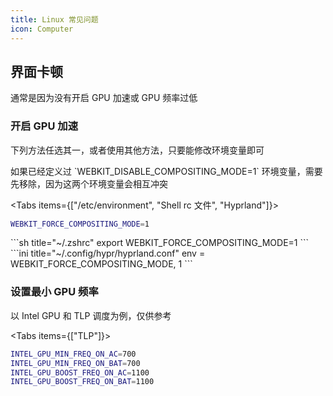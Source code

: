 ```yaml
---
title: Linux 常见问题
icon: Computer
---
```


## 界面卡顿

通常是因为没有开启 GPU 加速或 GPU 频率过低

### 开启 GPU 加速

下列方法任选其一，或者使用其他方法，只要能修改环境变量即可

<Callout type="warn">
  如果已经定义过 `WEBKIT_DISABLE_COMPOSITING_MODE=1` 环境变量，需要先移除，因为这两个环境变量会相互冲突
</Callout>

<Tabs items={["/etc/environment", "Shell rc 文件", "Hyprland"]}>
<Tab>
```sh title="/etc/environment"
WEBKIT_FORCE_COMPOSITING_MODE=1
```

</Tab>

<Tab>
```sh title="~/.zshrc"
export WEBKIT_FORCE_COMPOSITING_MODE=1
```

</Tab>

<Tab>
```ini title="~/.config/hypr/hyprland.conf"
env = WEBKIT_FORCE_COMPOSITING_MODE, 1
```
</Tab>
  
</Tabs>

### 设置最小 GPU 频率

以 Intel GPU 和 TLP 调度为例，仅供参考

<Tabs items={["TLP"]}>
<Tab>
  ```sh title="/etc/tlp.conf"
  INTEL_GPU_MIN_FREQ_ON_AC=700
  INTEL_GPU_MIN_FREQ_ON_BAT=700
  INTEL_GPU_BOOST_FREQ_ON_AC=1100
  INTEL_GPU_BOOST_FREQ_ON_BAT=1100
  ```
</Tab>

</Tabs>
